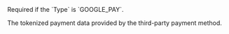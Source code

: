  
<ParamField body="Token" type="string" >     
Required if the `Type` is `GOOGLE_PAY`.

The tokenized payment data provided by the third-party payment method.  
</ParamField>